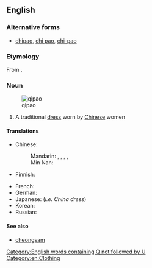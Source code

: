 ==English==
{{wikipedia}}

===Alternative forms===
* [[chipao]], [[chi pao]], [[chi-pao]]

===Etymology===
From {{etyl|cmn}} {{term|旗袍|sc=Hani|tr=qípáo|lang=zh}}.

===Noun===
{{en-noun}}
[[Image:Qipao1.jpg|thumb|qipao]]

# A traditional [[dress]] worn by [[Chinese]] women

====Translations====
{{trans-top|a traditional dress worn by Chinese women}}
* Chinese:
*: Mandarin: {{t-|cmn|旗袍|tr=qípáo|sc=Hani}},  {{t-|cmn|旗袍兒|sc=Hani}},  {{t-|cmn|旗袍儿|tr=qípáor|sc=Hani}}, {{t-|cmn|長衫|sc=Hani}}, {{t-|cmn|长衫|tr=chángshān|sc=Hani}}
*: Min Nan: {{t-|nan|旗袍|tr=kî-phâu|sc=Hans}}
* Finnish: {{t-|fi|qipao}}
{{trans-mid}}
* French: {{t-|fr|qipao|f}}
* German: {{t-|de|Qipao|n}}
* Japanese: {{t-|ja|チャイナドレス|tr=chainadoresu}} (''i.e. China dress'')
* Korean: {{t-|ko|치파오|tr=chipao|sc=Hang}}
* Russian: {{t+|ru|ципао|n|tr=cipáo}}
{{trans-bottom}}

====See also====
* [[cheongsam]]

[[Category:English words containing Q not followed by U]]
[[Category:en:Clothing]]